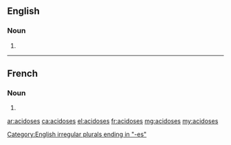 ==English==

===Noun===
{{head|en|plural}}

# {{plural of|acidosis|lang=en}}

[[Category:English irregular plurals ending in "-es"]]

----

==French==

===Noun===
{{head|fr|plural|g=?}}

# {{plural of|acidose|lang=fr}}

[[ar:acidoses]]
[[ca:acidoses]]
[[el:acidoses]]
[[fr:acidoses]]
[[mg:acidoses]]
[[my:acidoses]]
